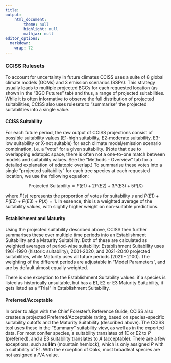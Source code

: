 ```yaml
---
title: 
output: 
    html_document:
        theme: null
        highlight: null
        mathjax: null
editor_options: 
  markdown: 
    wrap: 72
---
```


### CCISS Rulesets

To account for uncertainty in future climates CCISS uses a suite of 8
global climate models (GCMs) and 3 emission scenarios (SSPs). This
strategy usually leads to multiple projected BGCs for each requested
location (as shown in the "BGC Futures" tab) and thus, a range of
projected suitabilities. While it is often informative to observe the
full distribution of projected suitabilities, CCISS also uses rulesets
to "summarise" the projected suitabilities into a single value.

#### CCISS Suitability

For each future period, the raw output of CCISS projections consist of
possible suitability values (E1-high suitability, E2-moderate
suitability, E3-low suitability or X-not suitable) for each climate
model/emission scenario combination, i.e. a "vote" for a given
suitability. (Note that due to overlapping edatopic space, there is
often not a one-to-one match between models and suitability values. See
the "Methods - Overview" tab for a detailed explanation of edatopic
overlap.) To summarise these votes into a single "projected suitability"
for each tree species at each requested location, we use the following
equation:

$$
\text{Projected Suitability} = P(E1) + 2P(E2) + 3P(E3) + 5P(X)
$$

where $P(s)$ represents the proportion of votes for suitability $s$ and
$P(E1) + P(E2) +P(E3) + P(X) = 1$. In essence, this is a weighted
average of the suitability values, with slightly higher weight on
non-suitable predictions.

#### Establishment and Maturity

Using the projected suitability described above, CCISS then further
summarises these over multiple time periods into an Establishment
Suitability and a Maturity Suitability. Both of these are calculated as
weighted averages of period-wise suitability: Establishment Suitability
uses 1961-1990 (historic suitability), 2001-2020, and 2021-2040
projected suitabilities, while Maturity uses all future periods (2021 -
2100). The weighting of the different periods are adjustable in "Model
Parameters", and are by default almost equally weighted.

There is one exception to the Establishment Suitability values: if a
species is listed as historically unsuitable, but has a E1, E2 or E3
Maturity Suitability, it gets listed as a "Trial" in Establishment
Suitability.

#### Preferred/Acceptable

In order to align with the Chief Forester's Reference Guide, CCISS also
creates a projected Preferred/Acceptable rating, based on
species-specific suitability cutoffs and the Maturity Suitability
(described above). The CCISS tool uses these in the "Summary"
suitability view, as well as in the exported data. For most conifer
species, a suitability translates of 1E or E2 to $P$ (preferred), and a
E3 suitability translates to $A$ (acceptable). There are a few
exceptions, such as **Hm** (mountain hemlock), which is only assigned
$P$ with a suitability of E1. With the exception of Oaks, most broadleaf
species are not assigned a $P/A$ value.
